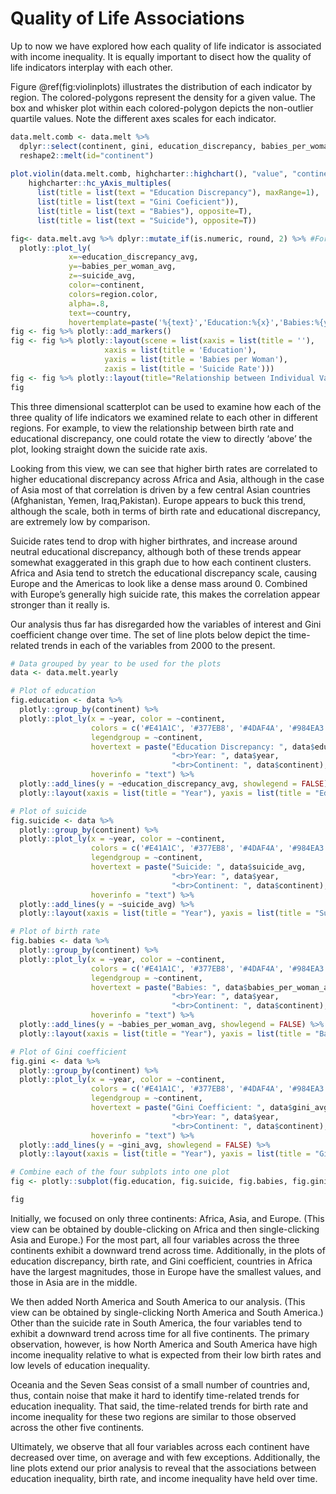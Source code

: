 # Quality of Life Associations
Up to now we have explored how each quality of life indicator is associated with income inequality. It is equally important to disect how the quality of life indicators interplay with each other.

Figure \@ref(fig:violinplots) illustrates the distribution of each indicator by region. The colored-polygons represent the density for a given value. The box and whisker plot within each colored-polygon depicts the non-outlier quartile values. Note the different axes scales for each indicator.

```r
data.melt.comb <- data.melt %>% 
  dplyr::select(continent, gini, education_discrepancy, babies_per_woman, suicide) %>%
  reshape2::melt(id="continent")
  
plot.violin(data.melt.comb, highcharter::highchart(), "value", "continent", "variable", highcharter::data_to_boxplot(data.melt.comb, value, continent, variable), c(1, 0, 2, 3)) %>%
    highcharter::hc_yAxis_multiples(
      list(title = list(text = "Education Discrepancy"), maxRange=1),
      list(title = list(text = "Gini Coeficient")),
      list(title = list(text = "Babies"), opposite=T),
      list(title = list(text = "Suicide"), opposite=T))
```

```r
fig<- data.melt.avg %>% dplyr::mutate_if(is.numeric, round, 2) %>% #For hovertemplate readability.
  plotly::plot_ly(
             x=~education_discrepancy_avg,
             y=~babies_per_woman_avg,
             z=~suicide_avg,
             color=~continent,
             colors=region.color,
             alpha=.8,
             text=~country,
             hovertemplate=paste('%{text}','Education:%{x}','Babies:%{y}','Suicide:%{z}',sep='<br>'))
fig <- fig %>% plotly::add_markers()
fig <- fig %>% plotly::layout(scene = list(xaxis = list(title = ''),
                     xaxis = list(title = 'Education'),
                     yaxis = list(title = 'Babies per Woman'),
                     zaxis = list(title = 'Suicide Rate')))
fig <- fig %>% plotly::layout(title="Relationship between Individual Variables", showlegend = TRUE)
fig
```
This three dimensional scatterplot can be used to examine how each of the three quality of life indicators we examined relate to each other in different regions.  For example, to view the relationship between birth rate and educational discrepancy, one could rotate the view to directly 'above' the plot, looking straight down the suicide rate axis.

Looking from this view, we can see that higher birth rates are correlated to higher educational discrepancy across Africa and Asia, although in the case of Asia most of that correlation is driven by a few central Asian countries (Afghanistan, Yemen, Iraq,Pakistan).  Europe appears to buck this trend, although the scale, both in terms of birth rate and educational discrepancy, are extremely low by comparison. 

Suicide rates tend to drop with higher birthrates, and increase around neutral educational discrepancy, although both of these trends appear somewhat exaggerated in this graph due to how each continent clusters.  Africa and Asia tend to stretch the educational discrepancy scale, causing Europe and the Americas to look like a dense mass around 0.  Combined with Europe's generally high suicide rate, this makes the correlation appear stronger than it really is.


Our analysis thus far has disregarded how the variables of interest and Gini coefficient change over time. The set of line plots below depict the time-related trends in each of the variables from 2000 to the present. 

```r

# Data grouped by year to be used for the plots
data <- data.melt.yearly

# Plot of education
fig.education <- data %>%
  plotly::group_by(continent) %>%
  plotly::plot_ly(x = ~year, color = ~continent, 
                  colors = c('#E41A1C', '#377EB8', '#4DAF4A', '#984EA3', "#FF7F00", "#FFFF33", "#A65628"),
                  legendgroup = ~continent, 
                  hovertext = paste("Education Discrepancy: ", data$education_discrepancy_avg, 
                                    "<br>Year: ", data$year, 
                                    "<br>Continent: ", data$continent),
                  hoverinfo = "text") %>%
  plotly::add_lines(y = ~education_discrepancy_avg, showlegend = FALSE) %>%
  plotly::layout(xaxis = list(title = "Year"), yaxis = list(title = "Education Discrepancy"))

# Plot of suicide
fig.suicide <- data %>%
  plotly::group_by(continent) %>%
  plotly::plot_ly(x = ~year, color = ~continent, 
                  colors = c('#E41A1C', '#377EB8', '#4DAF4A', '#984EA3', "#FF7F00", "#FFFF33", "#A65628"),
                  legendgroup = ~continent, 
                  hovertext = paste("Suicide: ", data$suicide_avg, 
                                    "<br>Year: ", data$year, 
                                    "<br>Continent: ", data$continent),
                  hoverinfo = "text") %>%
  plotly::add_lines(y = ~suicide_avg) %>%
  plotly::layout(xaxis = list(title = "Year"), yaxis = list(title = "Suicide"))

# Plot of birth rate
fig.babies <- data %>%
  plotly::group_by(continent) %>%
  plotly::plot_ly(x = ~year, color = ~continent, 
                  colors = c('#E41A1C', '#377EB8', '#4DAF4A', '#984EA3', "#FF7F00", "#FFFF33", "#A65628"), 
                  legendgroup = ~continent, 
                  hovertext = paste("Babies: ", data$babies_per_woman_avg, 
                                    "<br>Year: ", data$year, 
                                    "<br>Continent: ", data$continent),
                  hoverinfo = "text") %>%
  plotly::add_lines(y = ~babies_per_woman_avg, showlegend = FALSE) %>%
  plotly::layout(xaxis = list(title = "Year"), yaxis = list(title = "Babies Per Woman"))

# Plot of Gini coefficient
fig.gini <- data %>%
  plotly::group_by(continent) %>%
  plotly::plot_ly(x = ~year, color = ~continent, 
                  colors = c('#E41A1C', '#377EB8', '#4DAF4A', '#984EA3', "#FF7F00", "#FFFF33", "#A65628"),      
                  legendgroup = ~continent, 
                  hovertext = paste("Gini Coefficient: ", data$gini_avg, 
                                    "<br>Year: ", data$year, 
                                    "<br>Continent: ", data$continent),
                  hoverinfo = "text") %>%
  plotly::add_lines(y = ~gini_avg, showlegend = FALSE) %>%
  plotly::layout(xaxis = list(title = "Year"), yaxis = list(title = "Gini Coefficient")) 

# Combine each of the four subplots into one plot
fig <- plotly::subplot(fig.education, fig.suicide, fig.babies, fig.gini, nrows=2, titleY = TRUE, margin = c(0.085,0.075,0.1,0.1)) %>% plotly::layout(title = "Income Inequality and Quality of Life over Time")

fig
```

Initially, we focused on only three continents: Africa, Asia, and Europe. (This view can be obtained by double-clicking on Africa and then single-clicking Asia and Europe.) For the most part, all four variables across the three continents exhibit a downward trend across time. Additionally, in the plots of education discrepancy, birth rate, and Gini coefficient, countries in Africa have the largest magnitudes, those in Europe have the smallest values, and those in Asia are in the middle. 

We then added North America and South America to our analysis. (This view can be obtained by single-clicking North America and South America.) Other than the suicide rate in South America, the four variables tend to exhibit a downward trend across time for all five continents. The primary observation, however, is how North America and South America have high income inequality relative to what is expected from their low birth rates and low levels of education inequality. 

Oceania and the Seven Seas consist of a small number of countries and, thus, contain noise that make it hard to identify time-related trends for education inequality. That said, the time-related trends for  birth rate and income inequality for these two regions are similar to those observed across the other five continents. 

Ultimately, we observe that all four variables across each continent have decreased over time, on average and with few exceptions. Additionally, the line plots extend our prior analysis to reveal that the associations between education inequality, birth rate, and income inequality have held over time. 